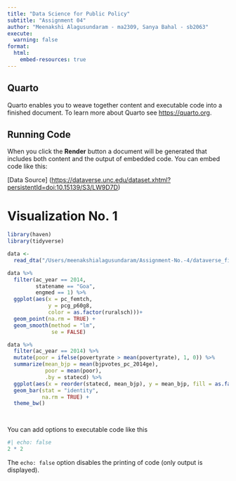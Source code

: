 ```yaml
---
title: "Data Science for Public Policy"
subtitle: "Assignment 04"
author: "Meenakshi Alagusundaram - ma2309, Sanya Bahal - sb2063"
execute:
  warning: false
format:
  html:
    embed-resources: true
---
```


## Quarto

Quarto enables you to weave together content and executable code into a finished document. To learn more about Quarto see <https://quarto.org>.

## Running Code

When you click the **Render** button a document will be generated that includes both content and the output of embedded code. You can embed code like this:

\[Data Source\] (<https://dataverse.unc.edu/dataset.xhtml?persistentId=doi:10.15139/S3/LW9D7D>)

# Visualization No. 1

```r
library(haven)
library(tidyverse)

data <- 
  read_dta("/Users/meenakshialagusundaram/Assignment-No.-4/dataverse_files/replicate_rbindiaschools_state.dta")

data %>%
  filter(ac_year == 2014,
         statename == "Goa",
         engmed == 1) %>% 
  ggplot(aes(x = pc_femtch, 
             y = pcg_p60g8,
             color = as.factor(ruralsch)))+
  geom_point(na.rm = TRUE) +
  geom_smooth(method = "lm",
              se = FALSE)

data %>%
  filter(ac_year == 2014) %>% 
  mutate(poor = ifelse(povertyrate > mean(povertyrate), 1, 0)) %>%
  summarize(mean_bjp = mean(bjpvotes_pc_2014ge),
            poor = mean(poor),
            .by = statecd) %>% 
  ggplot(aes(x = reorder(statecd, mean_bjp), y = mean_bjp, fill = as.factor(poor))) +
  geom_bar(stat = "identity", 
           na.rm = TRUE) +
  theme_bw()
  



```

You can add options to executable code like this

```r
#| echo: false
2 * 2
```

The `echo: false` option disables the printing of code (only output is displayed).
